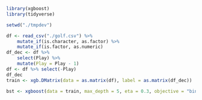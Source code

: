 
```r
library(xgboost)
library(tidyverse)

setwd("./tmpdev")
```


```r
df <- read_csv("./golf.csv") %>%
    mutate_if(is.character, as.factor) %>%
    mutate_if(is.factor, as.numeric)
df_dec <- df %>%
    select(Play) %>%
    mutate(Play = Play - 1)
df <- df %>% select(-Play)
df_dec
train <- xgb.DMatrix(data = as.matrix(df), label = as.matrix(df_dec))
```

```r
bst <- xgboost(data = train, max_depth = 5, eta = 0.3, objective = "binary:logistic", nrounds = 10)
```
